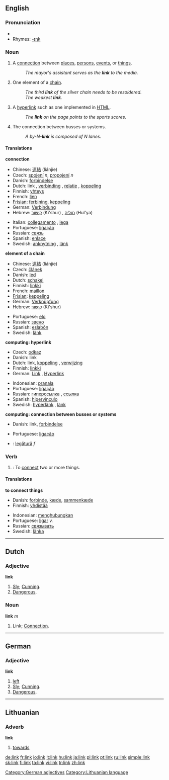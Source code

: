 ==English==

===Pronunciation===
* {{IPA|/liŋk/}}
* Rhymes: [[Rhymes:English:-ɪŋk|-ɪŋk]]

===Noun===
{{en-noun}}

# A [[connection]] between [[place]]s, [[person]]s, [[event]]s, or [[thing]]s.
#: ''The mayor's assistant serves as the '''link''' to the media.''
# One element of a [[chain]].
#: ''The third '''link''' of the silver chain needs to be resoldered.''
#: ''The weakest '''link'''.'' 
#{{computing}} A [[hyperlink]] such as one implemented in [[HTML]].
#: ''The '''link''' on the page points to the sports scores.''
#{{computing}} The connection between busses or systems.
#: ''A by-N-'''link''' is composed of N lanes.''

====Translations====
'''connection'''
{{top}}
*Chinese: [[連結]] (liánjíe)
*Czech: [[spojení]] ''n'', [[propojení]] ''n''
*Danish: [[forbindelse]] {{c}}
*Dutch: link {{m}}, [[verbinding]] {{f}} , [[relatie]] {{f}} , [[koppeling]] {{f}} 
*Finnish: [[yhteys]]
*French: [[lien]] {{m}}
*[[Frisian]]: [[ferbining]], [[keppeling]]
*German: [[Verbindung]] {{f}} 
*Hebrew: [[קישור]] (Ki'shur) {{m}}, [[חוליה]] (Hul'ya) {{f}} 
{{mid}}
*Italian: [[collegamento]] {{m}}, [[lega]] {{f}} 
*Portuguese: [[ligação]] {{f}} 
*Russian: [[связь]] {{f}} 
*Spanish: [[enlace]]
*Swedish: [[anknytning]] {{c}}, [[länk]] {{c}}
{{bottom}}

'''element of a chain'''
{{top}}
*Chinese: [[連結]] (liánjíe)
*Czech: [[článek]] {{m}}
*Danish: [[led]]
*Dutch: [[schakel]]
*Finnish: [[linkki]]
*French: [[maillon]]
*[[Frisian]]: [[keppeling]]
*German: [[Verknüpfung]] {{f}} 
*Hebrew: [[קישור]] (Ki'shur) {{m}}
{{mid}}
*Portuguese: [[elo]] {{m}}
*Russian: [[звено]]
*Spanish: [[eslabón]]
*Swedish: [[länk]] {{c}}
{{bottom}}

'''computing: hyperlink'''
{{top}}
*Czech: [[odkaz]] {{m}}
*Danish: link
*Dutch: link, [[koppeling]] {{f}}, [[verwijzing]] {{f}}
*Finnish: [[linkki]]
*German: [[Link]] {{m}}, [[Hyperlink]] {{m}}
{{mid}}
*Indonesian: [[pranala]]
*Portuguese: [[ligação]] {{f}}
*Russian: [[гиперссылка]] {{f}} , [[ссылка]] {{f}} 
*Spanish: [[hipervínculo]]
*Swedish: [[hyperlänk]] {{c}}, [[länk]] {{c}}
{{bottom}}

'''computing: connection between busses or systems'''
{{top}}
*Danish: link, [[forbindelse]]
{{mid}}
*Portuguese: [[ligação]] {{f}}
{{bottom}}

{{checktrans}}
*{{ttbc|Romanian}}: [[legătură]] ''f''

===Verb===
{{en-verb}}

# {{transitive}}: To [[connect]] two or more things.

====Translations====
'''to connect things'''
{{top}}
*Danish: [[forbinde]], [[kæde]], [[sammenkæde]]
*Finnish: [[yhdistää]]
{{mid}}
*Indonesian: [[menghubungkan]]
*Portuguese: [[ligar]] ''v.''
*Russian: [[связывать]]
*Swedish: [[länka]]
{{bottom}}

----

==Dutch==

===Adjective===
'''link'''
# [[Sly]]; [[Cunning]].
# [[Dangerous]].

===Noun===
'''link''' ''m''
# Link; [[Connection]].

----

==German==

=== Adjective ===
'''link'''

#[[left]]
# [[Sly]]; [[Cunning]].
# [[Dangerous]].

[[Category:German adjectives]]

----

==Lithuanian==

=== Adverb ===
'''link'''

#[[towards]]

[[Category:Lithuanian language]]

[[de:link]]
[[fr:link]]
[[io:link]]
[[it:link]]
[[hu:link]]
[[ja:link]]
[[pl:link]]
[[pt:link]]
[[ru:link]]
[[simple:link]]
[[sk:link]]
[[fi:link]]
[[ta:link]]
[[vi:link]]
[[tr:link]]
[[zh:link]]